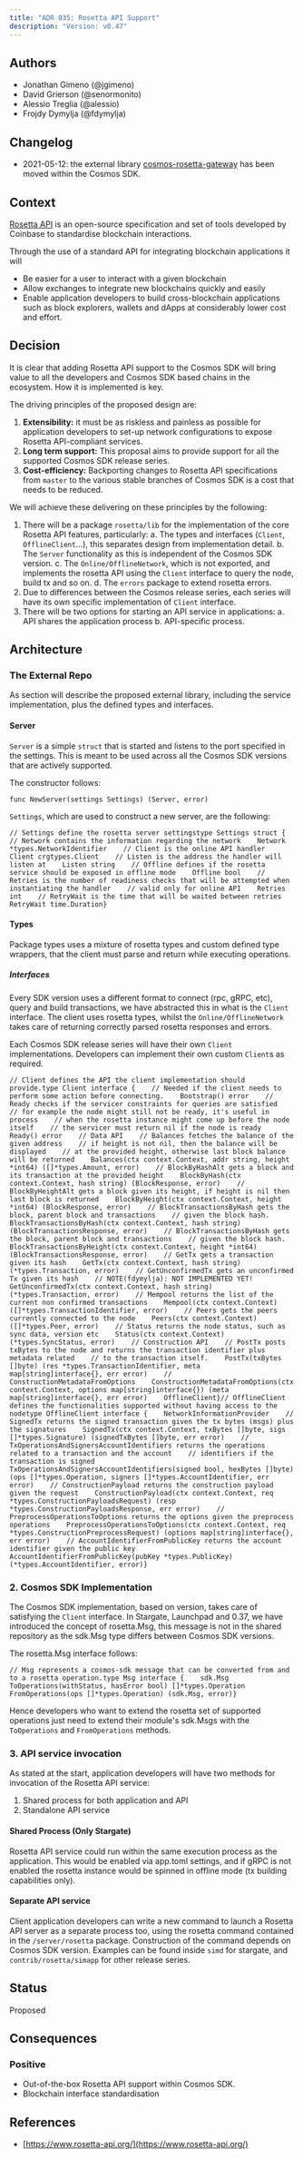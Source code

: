 ```yaml
---
title: "ADR 035: Rosetta API Support"
description: "Version: v0.47"
---
```


## Authors[​](#authors "Direct link to Authors")

* Jonathan Gimeno (@jgimeno)
* David Grierson (@senormonito)
* Alessio Treglia (@alessio)
* Frojdy Dymylja (@fdymylja)

## Changelog[​](#changelog "Direct link to Changelog")

* 2021-05-12: the external library [cosmos-rosetta-gateway](https://github.com/tendermint/cosmos-rosetta-gateway) has been moved within the Cosmos SDK.

## Context[​](#context "Direct link to Context")

[Rosetta API](https://www.rosetta-api.org/) is an open-source specification and set of tools developed by Coinbase to standardise blockchain interactions.

Through the use of a standard API for integrating blockchain applications it will

* Be easier for a user to interact with a given blockchain
* Allow exchanges to integrate new blockchains quickly and easily
* Enable application developers to build cross-blockchain applications such as block explorers, wallets and dApps at considerably lower cost and effort.

## Decision[​](#decision "Direct link to Decision")

It is clear that adding Rosetta API support to the Cosmos SDK will bring value to all the developers and Cosmos SDK based chains in the ecosystem. How it is implemented is key.

The driving principles of the proposed design are:

1. **Extensibility:** it must be as riskless and painless as possible for application developers to set-up network configurations to expose Rosetta API-compliant services.
2. **Long term support:** This proposal aims to provide support for all the supported Cosmos SDK release series.
3. **Cost-efficiency:** Backporting changes to Rosetta API specifications from `master` to the various stable branches of Cosmos SDK is a cost that needs to be reduced.

We will achieve these delivering on these principles by the following:

1. There will be a package `rosetta/lib` for the implementation of the core Rosetta API features, particularly: a. The types and interfaces (`Client`, `OfflineClient`...), this separates design from implementation detail. b. The `Server` functionality as this is independent of the Cosmos SDK version. c. The `Online/OfflineNetwork`, which is not exported, and implements the rosetta API using the `Client` interface to query the node, build tx and so on. d. The `errors` package to extend rosetta errors.
2. Due to differences between the Cosmos release series, each series will have its own specific implementation of `Client` interface.
3. There will be two options for starting an API service in applications: a. API shares the application process b. API-specific process.

## Architecture[​](#architecture "Direct link to Architecture")

### The External Repo[​](#the-external-repo "Direct link to The External Repo")

As section will describe the proposed external library, including the service implementation, plus the defined types and interfaces.

#### Server[​](#server "Direct link to Server")

`Server` is a simple `struct` that is started and listens to the port specified in the settings. This is meant to be used across all the Cosmos SDK versions that are actively supported.

The constructor follows:

`func NewServer(settings Settings) (Server, error)`

`Settings`, which are used to construct a new server, are the following:

```
// Settings define the rosetta server settingstype Settings struct {    // Network contains the information regarding the network    Network *types.NetworkIdentifier    // Client is the online API handler    Client crgtypes.Client    // Listen is the address the handler will listen at    Listen string    // Offline defines if the rosetta service should be exposed in offline mode    Offline bool    // Retries is the number of readiness checks that will be attempted when instantiating the handler    // valid only for online API    Retries int    // RetryWait is the time that will be waited between retries    RetryWait time.Duration}
```

#### Types[​](#types "Direct link to Types")

Package types uses a mixture of rosetta types and custom defined type wrappers, that the client must parse and return while executing operations.

##### Interfaces[​](#interfaces "Direct link to Interfaces")

Every SDK version uses a different format to connect (rpc, gRPC, etc), query and build transactions, we have abstracted this in what is the `Client` interface. The client uses rosetta types, whilst the `Online/OfflineNetwork` takes care of returning correctly parsed rosetta responses and errors.

Each Cosmos SDK release series will have their own `Client` implementations. Developers can implement their own custom `Client`s as required.

```
// Client defines the API the client implementation should provide.type Client interface {    // Needed if the client needs to perform some action before connecting.    Bootstrap() error    // Ready checks if the servicer constraints for queries are satisfied    // for example the node might still not be ready, it's useful in process    // when the rosetta instance might come up before the node itself    // the servicer must return nil if the node is ready    Ready() error    // Data API    // Balances fetches the balance of the given address    // if height is not nil, then the balance will be displayed    // at the provided height, otherwise last block balance will be returned    Balances(ctx context.Context, addr string, height *int64) ([]*types.Amount, error)    // BlockByHashAlt gets a block and its transaction at the provided height    BlockByHash(ctx context.Context, hash string) (BlockResponse, error)    // BlockByHeightAlt gets a block given its height, if height is nil then last block is returned    BlockByHeight(ctx context.Context, height *int64) (BlockResponse, error)    // BlockTransactionsByHash gets the block, parent block and transactions    // given the block hash.    BlockTransactionsByHash(ctx context.Context, hash string) (BlockTransactionsResponse, error)    // BlockTransactionsByHash gets the block, parent block and transactions    // given the block hash.    BlockTransactionsByHeight(ctx context.Context, height *int64) (BlockTransactionsResponse, error)    // GetTx gets a transaction given its hash    GetTx(ctx context.Context, hash string) (*types.Transaction, error)    // GetUnconfirmedTx gets an unconfirmed Tx given its hash    // NOTE(fdymylja): NOT IMPLEMENTED YET!    GetUnconfirmedTx(ctx context.Context, hash string) (*types.Transaction, error)    // Mempool returns the list of the current non confirmed transactions    Mempool(ctx context.Context) ([]*types.TransactionIdentifier, error)    // Peers gets the peers currently connected to the node    Peers(ctx context.Context) ([]*types.Peer, error)    // Status returns the node status, such as sync data, version etc    Status(ctx context.Context) (*types.SyncStatus, error)    // Construction API    // PostTx posts txBytes to the node and returns the transaction identifier plus metadata related    // to the transaction itself.    PostTx(txBytes []byte) (res *types.TransactionIdentifier, meta map[string]interface{}, err error)    // ConstructionMetadataFromOptions    ConstructionMetadataFromOptions(ctx context.Context, options map[string]interface{}) (meta map[string]interface{}, err error)    OfflineClient}// OfflineClient defines the functionalities supported without having access to the nodetype OfflineClient interface {    NetworkInformationProvider    // SignedTx returns the signed transaction given the tx bytes (msgs) plus the signatures    SignedTx(ctx context.Context, txBytes []byte, sigs []*types.Signature) (signedTxBytes []byte, err error)    // TxOperationsAndSignersAccountIdentifiers returns the operations related to a transaction and the account    // identifiers if the transaction is signed    TxOperationsAndSignersAccountIdentifiers(signed bool, hexBytes []byte) (ops []*types.Operation, signers []*types.AccountIdentifier, err error)    // ConstructionPayload returns the construction payload given the request    ConstructionPayload(ctx context.Context, req *types.ConstructionPayloadsRequest) (resp *types.ConstructionPayloadsResponse, err error)    // PreprocessOperationsToOptions returns the options given the preprocess operations    PreprocessOperationsToOptions(ctx context.Context, req *types.ConstructionPreprocessRequest) (options map[string]interface{}, err error)    // AccountIdentifierFromPublicKey returns the account identifier given the public key    AccountIdentifierFromPublicKey(pubKey *types.PublicKey) (*types.AccountIdentifier, error)}
```

### 2. Cosmos SDK Implementation[​](#2-cosmos-sdk-implementation "Direct link to 2. Cosmos SDK Implementation")

The Cosmos SDK implementation, based on version, takes care of satisfying the `Client` interface. In Stargate, Launchpad and 0.37, we have introduced the concept of rosetta.Msg, this message is not in the shared repository as the sdk.Msg type differs between Cosmos SDK versions.

The rosetta.Msg interface follows:

```
// Msg represents a cosmos-sdk message that can be converted from and to a rosetta operation.type Msg interface {    sdk.Msg    ToOperations(withStatus, hasError bool) []*types.Operation    FromOperations(ops []*types.Operation) (sdk.Msg, error)}
```

Hence developers who want to extend the rosetta set of supported operations just need to extend their module's sdk.Msgs with the `ToOperations` and `FromOperations` methods.

### 3. API service invocation[​](#3-api-service-invocation "Direct link to 3. API service invocation")

As stated at the start, application developers will have two methods for invocation of the Rosetta API service:

1. Shared process for both application and API
2. Standalone API service

#### Shared Process (Only Stargate)[​](#shared-process-only-stargate "Direct link to Shared Process (Only Stargate)")

Rosetta API service could run within the same execution process as the application. This would be enabled via app.toml settings, and if gRPC is not enabled the rosetta instance would be spinned in offline mode (tx building capabilities only).

#### Separate API service[​](#separate-api-service "Direct link to Separate API service")

Client application developers can write a new command to launch a Rosetta API server as a separate process too, using the rosetta command contained in the `/server/rosetta` package. Construction of the command depends on Cosmos SDK version. Examples can be found inside `simd` for stargate, and `contrib/rosetta/simapp` for other release series.

## Status[​](#status "Direct link to Status")

Proposed

## Consequences[​](#consequences "Direct link to Consequences")

### Positive[​](#positive "Direct link to Positive")

* Out-of-the-box Rosetta API support within Cosmos SDK.
* Blockchain interface standardisation

## References[​](#references "Direct link to References")

* [https://www.rosetta-api.org/](https://www.rosetta-api.org/)
